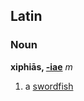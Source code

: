 ==Latin==
===Noun===
'''xiphiās, [[Wiktionary Appendix:Latin first declension|-iae]]''' ''m''

#a [[swordfish]]